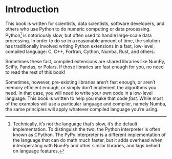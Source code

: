 # Introduction {.unnumbered}

This book is written for scientists, data scientists, software developers, and others who use Python to do numeric computing or data processing.
Python[^cpython] is notoriously slow, but often used to handle large-scale data processing.
In order to do so in a reasonable amount of time, the solution has traditionally involved writing Python extensions in a fast, low-level, compiled language: C, C++, Fortran, Cython, Numba, Rust, and others.

Sometimes these fast, compiled extensions are shared libraries like NumPy, SciPy, Pandas, or Polars.
If those libraries are fast enough for you, no need to read the rest of this book!

Sometimes, however, pre-existing libraries aren't fast enough, or aren't memory efficient enough, or simply don't implement the algorithms you need.
In that case, you will need to write your own code in a low-level language.
This book is written to help you make that code _fast_.
While most of the examples will use a particular language and compiler, namely Numba, the same principles will apply whatever compiled language you're using.

[^cpython]: Technically, it's not the language that's slow, it's the default implementation. To distinguish the two, the Python interpreter is often known as CPython. The PyPy interpreter is a different implementation of the language that can do math much faster, but it adds overhead when interoperating with NumPy and other similar libraries, and lags behind on language features.
